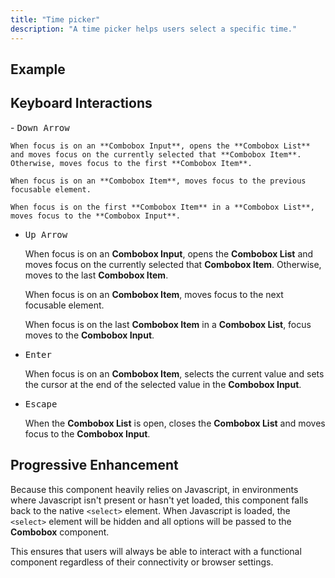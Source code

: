 ```yaml
---
title: "Time picker"
description: "A time picker helps users select a specific time."
---
```


## Example

<ComponentPreview title="Time Picker" component="time-picker" variant="time-picker" resize={false} />

## Keyboard Interactions

<ContentList>
  - <kbd>Down Arrow</kbd>
  
    When focus is on an **Combobox Input**, opens the **Combobox List** and moves focus on the currently selected that **Combobox Item**. Otherwise, moves focus to the first **Combobox Item**.

    When focus is on an **Combobox Item**, moves focus to the previous focusable element.

    When focus is on the first **Combobox Item** in a **Combobox List**, moves focus to the **Combobox Input**.

  - <kbd>Up Arrow</kbd>
  
    When focus is on an **Combobox Input**, opens the **Combobox List** and moves focus on the currently selected that **Combobox Item**. Otherwise, moves to the last **Combobox Item**.

    When focus is on an **Combobox Item**, moves focus to the next focusable element.

    When focus is on the last **Combobox Item** in a **Combobox List**, focus moves to the **Combobox Input**.

  - <kbd>Enter</kbd>
  
    When focus is on an **Combobox Item**, selects the current value and sets the cursor at the end of the selected value in the **Combobox Input**.

  - <kbd>Escape</kbd>
  
    When the **Combobox List** is open, closes the **Combobox List** and moves focus to the **Combobox Input**.
</ContentList>

## Progressive Enhancement
Because this component heavily relies on Javascript, in environments where Javascript isn't present or hasn't yet loaded, this component falls back to the native `<select>` element. When Javascript is loaded, the `<select>` element will be hidden and all options will be passed to the **Combobox** component.

This ensures that users will always be able to interact with a functional component regardless of their connectivity or browser settings.

